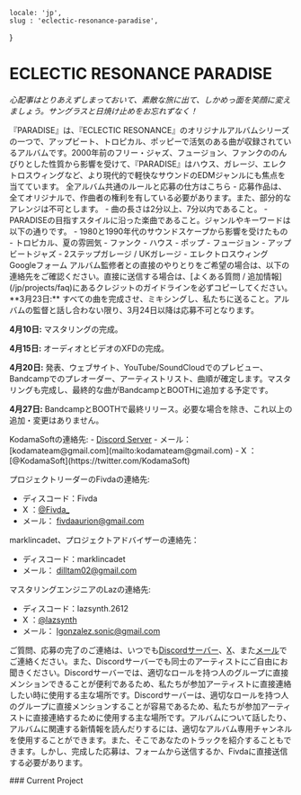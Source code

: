     locale: 'jp',
    slug : 'eclectic-resonance-paradise',
}

# ECLECTIC RESONANCE PARADISE

*心配事はとりあえずしまっておいて、素敵な旅に出て、しかめっ面を笑顔に変えましょう。サングラスと日焼け止めをお忘れずなく！*

<WrappableParagraph title="紹介">
『PARADISE』は、『ECLECTIC RESONANCE』のオリジナルアルバムシリーズの一つで、アップビート、トロピカル、ポッピーで活気のある曲が収録されているアルバムです。2000年前のフリー・ジャズ、フュージョン、ファンクののんびりとした性質から影響を受けて、『PARADISE』はハウス、ガレージ、エレクトロスウィングなど、より現代的で軽快なサウンドのEDMジャンルにも焦点を当てています。
</WrappableParagraph>

<WrappableParagraph title="KodamaSounds固有の一般的なルール">
    <CtaButton link='/projects/faq' icon='book'>
        <span>全アルバム共通のルールと応募の仕方はこちら</span>
    </CtaButton>
</WrappableParagraph>

<WrappableParagraph title="作曲に関するルール">
- 応募作品は、全てオリジナルで、作曲者の権利を有している必要があります。また、部分的なアレンジは不可とします。
- 曲の長さは2分以上、7分以内であること。
- PARADISEの目指すスタイルに沿った楽曲であること。ジャンルやキーワードは以下の通りです。
    - 1980と1990年代のサウンドスケープから影響を受けたもの
    - トロピカル、夏の雰囲気
    - ファンク
    - ハウス
    - ポップ
    - フュージョン
    - アップビートジャズ
    - 2ステップガレージ / UKガレージ
    - エレクトロスウィング
</WrappableParagraph>

<WrappableParagraph title="応募について">
<CtaButton link='https://forms.gle/BrYPncfUUpVbFDrW6' icon='envelope'>
    <span>Googleフォーム</span>
</CtaButton>
アルバム監修者との直接のやりとりをご希望の場合は、以下の連絡先をご確認ください。直接に送信する場合は、[よくある質問 / 追加情報](/jp/projects/faq)にあるクレジットのガイドラインを必ずコピーしてください。
</WrappableParagraph>

<WrappableParagraph title="締切">
**3月23日:** すべての曲を完成させ、ミキシングし、私たちに送ること。アルバムの監督と話し合わない限り、3月24日以降は応募不可となります。

**4月10日:** マスタリングの完成。

**4月15日:** オーディオとビデオのXFDの完成。

**4月20日:** 発表、ウェブサイト、YouTube/SoundCloudでのプレビュー、Bandcampでのプレオーダー、アーティストリスト、曲順が確定します。マスタリングも完成し、最終的な曲がBandcampとBOOTHに追加する予定です。

**4月27日:** BandcampとBOOTHで最終リリース。必要な場合を除き、これ以上の追加・変更はありません。
</WrappableParagraph>

<WrappableParagraph title="お問い合わせ（ご質問・応募）">
KodamaSoftの連絡先:
- <a href="/discord">Discord Server</a> 
- メール： [kodamateam@gmail.com](mailto:kodamateam@gmail.com)
- X ：[@KodamaSoft](https://twitter.com/KodamaSoft)

プロジェクトリーダーのFivdaの連絡先:
- ディスコード：Fivda
- X ：[@Fivda_](https://twitter.com/Fivda_)
- メール： [fivdaaurion@gmail.com](mailto:fivdaaurion@gmail.com)

marklincadet、プロジェクトアドバイザーの連絡先：
- ディスコード：marklincadet
- メール： [dilltam02@gmail.com](mailto:dilltam02@gmail.com)

マスタリングエンジニアのLazの連絡先:
- ディスコード：lazsynth.2612
- X ：[@lazsynth](https://twitter.com/lazsynth)
- メール： [lgonzalez.sonic@gmail.com](mailto:lgonzalez.sonic@gmail.com)


ご質問、応募の完了のご連絡は、いつでも<a href="/discord">Discordサーバー</a>、[X](https://twitter.com/KodamaSoft)、また[メール](mailto:kodamateam@gmail.com)でご連絡ください。また、Discordサーバーでも同士のアーティストにご自由にお聞きください。Discordサーバーでは、適切なロールを持つ人のグループに直接メンションできることが便利であるため、私たちが参加アーティストに直接連絡したい時に使用する主な場所です。Discordサーバーは、適切なロールを持つ人のグループに直接メンションすることが容易であるため、私たちが参加アーティストに直接連絡するために使用する主な場所です。アルバムについて話したり、アルバムに関連する新情報を読んだりするには、適切なアルバム専用チャンネルを使用することができます。また、そこであなたのトラックを紹介することもできます。しかし、完成した応募は、フォームから送信するか、Fivdaに直接送信する必要があります。
</WrappableParagraph>


<WrappableParagraph title="現在進行中のプロジェクト">
### Current Project
<ProjectInformation slug="eclectic-resonance-escapism" />
</WrappableParagraph>

